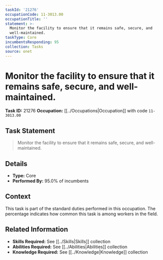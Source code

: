 ```yaml
---
taskId: '21276'
occupationCode: 11-3013.00
occupationTitle: ''
statement: >-
  Monitor the facility to ensure that it remains safe, secure, and
  well-maintained.
taskType: Core
incumbentsResponding: 95
collection: Tasks
source: onet
---
```

# Monitor the facility to ensure that it remains safe, secure, and well-maintained.

**Task ID:** 21276
**Occupation:** [[../Occupations|Occupation]] with code `11-3013.00`

## Task Statement

> Monitor the facility to ensure that it remains safe, secure, and well-maintained.

## Details

- **Type:** Core
- **Performed By:** 95.0% of incumbents

## Context

This task is part of the standard duties performed in this occupation. The percentage indicates how common this task is among workers in the field.

## Related Information

- **Skills Required:** See [[../Skills|Skills]] collection
- **Abilities Required:** See [[../Abilities|Abilities]] collection
- **Knowledge Required:** See [[../Knowledge|Knowledge]] collection
